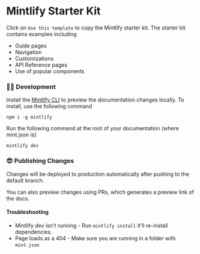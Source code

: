 # Mintlify Starter Kit

Click on `Use this template` to copy the Mintlify starter kit. The starter kit
contains examples including

- Guide pages
- Navigation
- Customizations
- API Reference pages
- Use of popular components

### 👩‍💻 Development

Install the [Mintlify CLI](https://www.npmjs.com/package/mintlify) to preview
the documentation changes locally. To install, use the following command

``` 
npm i -g mintlify
```

Run the following command at the root of your documentation (where mint.json is)

```
mintlify dev
```

### 😎 Publishing Changes

Changes will be deployed to production automatically after pushing to the
default branch.

You can also preview changes using PRs, which generates a preview link of the
docs.

#### Troubleshooting

- Mintlify dev isn't running - Run `mintlify install` it'll re-install
  dependencies.
- Page loads as a 404 - Make sure you are running in a folder with `mint.json`
